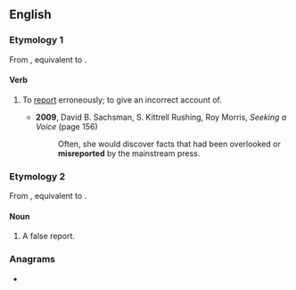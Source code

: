 ==English==

===Etymology 1===
From {{inh|en|enm|misreporten}}, equivalent to {{af|en|mis-|report}}.

====Verb====
{{en-verb}}

# {{lb|en|transitive}} To [[report]] erroneously; to give an incorrect account of.
#: {{rfquotek|en|John Locke}}
#* '''2009''', David B. Sachsman, S. Kittrell Rushing, Roy Morris, ''Seeking a Voice'' (page 156)
#*: Often, she would discover facts that had been overlooked or '''misreported''' by the mainstream press.

===Etymology 2===
From {{inh|en|enm|mysreport}}, equivalent to {{af|en|mis-|report}}.

====Noun====
{{en-noun}}

# A false report.

===Anagrams===
* {{anagrams|en|a=eimoprrst|importers|promerits|reimports}}